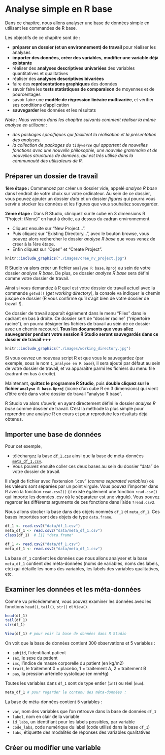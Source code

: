 # Analyse simple en R base

Dans ce chapitre, nous allons analyser une base de données simple en utilisant les commandes de R base. 

Les objectifs de ce chapitre sont de : 

  - **préparer un dossier (et un environnement) de travail** pour réaliser les analyses
  - **importer des données**, **créer des variables**, **modifier une variable déjà existante**
  - réaliser des **analyses descriptives univariées** des variables quantitatives et qualitatives
  - réaliser des **analyses descriptives bivariées** 
  - faire des **représentations graphiques** des données
  - savoir faire les **tests statistiques de comparaison** de moyennes et de pourcentages
  - savoir faire une **modèle de régression linéaire multivariée**, et vérifier ses conditions d'application
  - **sauvegarder** les données et les résultats

_Note : Nous verrons dans les chapitre suivants comment réaliser la même analyse en utilisant : _

  - _des packages spécifiques qui facilitent la réalisation et la présentation des analyses._
  - _la collection de packages du `tidyverse` qui apportent de nouvelles fonctions avec une nouvelle philosophie, une nouvelle grammaire et de nouvelles structures de données, qui est très utilisé dans la communauté des utilisateurs de R._
  
## Préparer un dossier de travail
**1ère étape :** Commencez par créer un dossier vide, appelé _analyse R base_ dans l'endroit de votre choix sur votre ordinateur. Au sein de ce dossier, vous pouvez ajouter un dossier _data_ et un dossier _figures_ qui pourra vous servir à stocker les données et les figures que vous souhaitez souvegarder.

**2ème étape :** Dans R Studio, cliniquez sur le cube en 3 dimensions R "Project: (None)" en haut à droite, au dessus du cadran environnement. 

  - Cliquez ensuite sur "New Project...".
  - Puis cliquez sur "Existing Directory...", avec le bouton browse, vous pouvez alors rechercher le dossier _analyse R base_ que vous venez de créer à la 1ère étape.
  - Enfin cliquez sur "Open" et "Create Project".
```r
knitr::include_graphics("./images/cree_nv_project.jpg")  
```

<!-- , fig.cap="Créer un nouveau projet" -->
R Studio va alors créer un fichier `analyse R base.Rproj` au sein de votre dossier _analyse R base_. De plus, ce dossier _analyse R base_ sera défini comme votre dossier de travail. 

Ainsi si vous demandez à R quel est votre dossier de travail actuel avec la commande `getwd()` (_get working directory_), la console va indiquer le chemin jusque ce dossier (R vous confirme qu'il s'agit bien de votre dossier de travail !). 

Ce dossier de travail apparaît également dans le menu "Files" dans le cadrant en bas à droite. Ce dossier sert de "dossier racine" ("répertoire racine"), on pourra désigner les fichiers de travail au sein de ce dossier avec un chemin raccourci. **Tous les documents que vous allez sauvegarder pendant votre session R Studio seront sauvegardés dans ce dossier de travail +++**
```r
knitr::include_graphics("./images/working_directory.jpg")  
```
<!-- , fig.cap="Dossier de travail" -->
Si vous ouvrez un nouveau script R et que vous le sauvegardez (par exemple, sous le nom `1_analyse en R base`), il sera ajouté par défaut au sein de votre dossier de travail, et va apparaître parmi les fichiers du menu file (cadrant en bas à droite).

Maintenant, **quittez le programme R Studio**, puis **double cliquez sur le fichier `analyse R base.Rproj`** (icone d'un cube R en 3 dimensions) qui vient d'être créé dans votre dossier de travail "analyse R base". 

R Studio va alors s'ouvrir, en ayant directement défini le dossier _analyse R base_ comme dossier de travail. C'est la méthode la plus simple pour reprendre une analyse R en cours et pour reproduire les résultats déjà obtenus.


## Importer une base de données
Pour cet exemple, 

  - téléchargez la base [`df_1.csv`](https://github.com/benoitlepage/formationR/blob/main/data/df_1.csv) ainsi que la base de méta-données [`meta_df_1.csv`](https://github.com/benoitlepage/formationR/blob/main/data/meta_df_1.csv). 
  - Vous pouvez ensuite coller ces deux bases au sein du dossier "data" de votre dossier de travail.

Il s'agit de fichier avec l'extension ".csv" (_comma separated variables_) où les valeurs sont séparées par un point virgule. Vous pouvez l'importer dans R avec la fonction `read.csv2()` (il existe également une fonction `read.csv()` qui importe les données .csv où le séparateur est une virgule). Vous pouvez regarder les différents arguments de ces fonctions dans l'aide `?read.csv2`.

Nous allons stocker la base dans des objets nommés `df_1` et `meta_df_1`. Ces bases importées sont des objets de type `data.frame`.
```r
df_1 <- read.csv2("data/df_1.csv")
meta_df_1 <- read.csv2("data/meta_df_1.csv")
class(df_1)  # [1] "data.frame"
```

```r
df_1 <- read.csv2("data/df_1.csv")
meta_df_1 <- read.csv2("data/meta_df_1.csv")
```
La base `df_1` contient les données que nous allons analyser et la base `meta_df_1` contient des méta-données (noms de variables, noms des labels, etc) qui détaille les noms des variables, les labels des variables qualitatives, etc.

## Examiner les données et les méta-données
Comme vu précédemment, vous pouvez examiner les données avec les fonctions `head()`, `tail()`, `str()` et `View()`.

```r
head(df_1)
tail(df_1)
str(df_1)
```

```r
View(df_1) # pour voir la base de données dans R Studio
```
On voit que la base de données contient 300 observations et 5 variables : 

  - `subjid`, l'identifiant patient
  - `sex`, le sexe du patient
  - `imc`, l'indice de masse corporelle du patient (en kg/m2)
  - `trait`, le traitement 0 = placebo, 1 = traitement A, 2 = traitement B
  - `pas`, la pression artérielle systolique (en mmHg)
  
Toutes les variables dans `df_1` sont de type entier (`int`) ou réel (`num`).

```r
meta_df_1 # pour regarder le contenu des méta-données : 
```
La base de méta-données contient 5 variables : 

  - `var`, nom des variables que l'on retrouve dans la base de données `df_1` 
  - `label`, nom en clair de la variable  
  - `id_labs`, un identifiant pour les labels possibles, par variable
  - `code_labs`, code numérique du label (code utilisé dans la base `df_1`) 
  - `labs`, étiquette des modalités de réponses des variables qualitatives



## Créer ou modifier une variable
